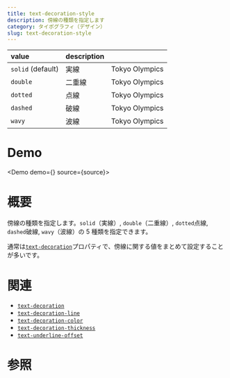 ```yaml
---
title: text-decoration-style
description: 傍線の種類を指定します
category: タイポグラフィ（デザイン）
slug: text-decoration-style
---
```



| value             | description |                                                                     |
| :---------------- | :---------- | :------------------------------------------------------------------ |
| `solid` (default) | 実線        | <span className="underline">Tokyo Olympics</span>                   |
| `double`          | 二重線      | <span className="underline decoration-double">Tokyo Olympics</span> |
| `dotted`          | 点線        | <span className="underline decoration-dotted">Tokyo Olympics</span> |
| `dashed`          | 破線        | <span className="underline decoration-dashed">Tokyo Olympics</span> |
| `wavy`            | 波線        | <span className="underline decoration-wavy">Tokyo Olympics</span>   |

# Demo

<Demo demo={<Preview />} source={source}>
  <Snippet />
</Demo>

# 概要

傍線の種類を指定します。`solid`（実線）, `double`（二重線）, `dotted`点線, `dashed`破線, `wavy`（波線）の 5 種類を指定できます。

通常は[`text-decoration`](/text-decoration)プロパティで、傍線に関する値をまとめて設定することが多いです。

# 関連

- [`text-decoration`](/text-decoration)
- [`text-decoration-line`](/text-decoration-line)
- [`text-decoration-color`](/text-decoration-color)
- [`text-decoration-thickness`](/text-decoration-thickness)
- [`text-underline-offset`](/text-underline-offset)

# 参照
